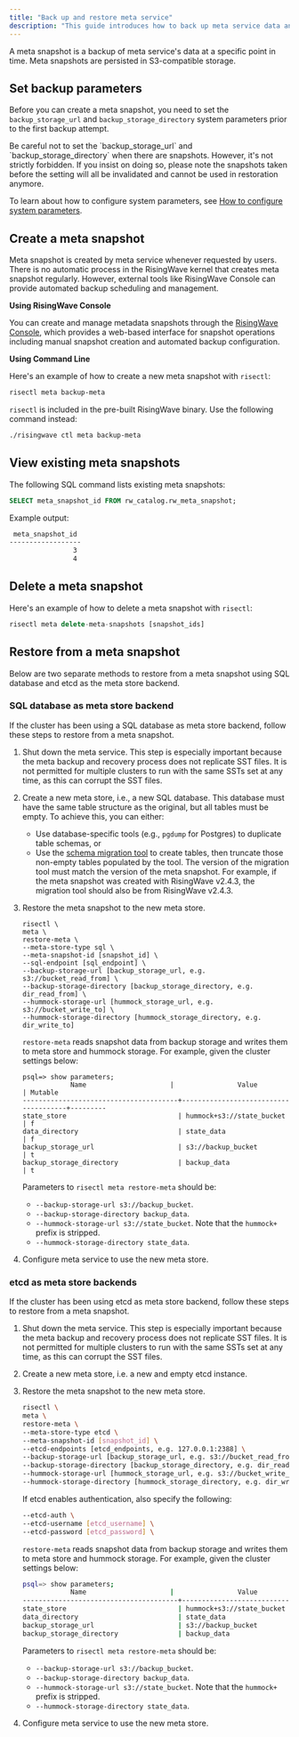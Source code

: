 ```yaml
---
title: "Back up and restore meta service"
description: "This guide introduces how to back up meta service data and restore from a backup."
---
```


A meta snapshot is a backup of meta service's data at a specific point in time. Meta snapshots are persisted in S3-compatible storage.

## Set backup parameters

Before you can create a meta snapshot, you need to set the `backup_storage_url` and `backup_storage_directory` system parameters prior to the first backup attempt.

<Warning>
Be careful not to set the `backup_storage_url` and `backup_storage_directory` when there are snapshots. However, it's not strictly forbidden. If you insist on doing so, please note the snapshots taken before the setting will all be invalidated and cannot be used in restoration anymore.
</Warning>

To learn about how to configure system parameters, see [How to configure system parameters](/operate/view-configure-system-parameters#how-to-configure-system-parameters).

## Create a meta snapshot

Meta snapshot is created by meta service whenever requested by users. There is no automatic process in the RisingWave kernel that creates meta snapshot regularly. However, external tools like RisingWave Console can provide automated backup scheduling and management.

**Using RisingWave Console**

You can create and manage metadata snapshots through the [RisingWave Console](/risingwave-console/manage-monitor-clusters#managing-metadata-snapshots), which provides a web-based interface for snapshot operations including manual snapshot creation and automated backup configuration.

**Using Command Line**

Here's an example of how to create a new meta snapshot with `risectl`:

```bash
risectl meta backup-meta
```

`risectl` is included in the pre-built RisingWave binary. Use the following command instead:

```bash
./risingwave ctl meta backup-meta
```

## View existing meta snapshots

The following SQL command lists existing meta snapshots:

```sql
SELECT meta_snapshot_id FROM rw_catalog.rw_meta_snapshot;
```

Example output:

```bash
 meta_snapshot_id
------------------
                3
                4
```

## Delete a meta snapshot

Here's an example of how to delete a meta snapshot with `risectl`:

```sql
risectl meta delete-meta-snapshots [snapshot_ids]
```

## Restore from a meta snapshot

Below are two separate methods to restore from a meta snapshot using SQL database and etcd as the meta store backend.

### SQL database as meta store backend

If the cluster has been using a SQL database as meta store backend, follow these steps to restore from a meta snapshot.

1. Shut down the meta service.
   <Note>
   This step is especially important because the meta backup and recovery process does not replicate SST files. It is not permitted for multiple clusters to run with the same SSTs set at any time, as this can corrupt the SST files.
   </Note>
2. Create a new meta store, i.e., a new SQL database. This database must have the same table structure as the original, but all tables must be empty. To achieve this, you can either: 
   * Use database-specific tools (e.g., `pgdump` for Postgres) to duplicate table schemas, or
   * Use the [schema migration tool](https://github.com/risingwavelabs/risingwave/tree/main/src/meta/model/migration) to create tables, then truncate those non-empty tables populated by the tool. The version of the migration tool must match the version of the meta snapshot. For example, if the meta snapshot was created with RisingWave v2.4.3, the migration tool should also be from RisingWave v2.4.3.

3. Restore the meta snapshot to the new meta store.
   ```
   risectl \
   meta \
   restore-meta \
   --meta-store-type sql \
   --meta-snapshot-id [snapshot_id] \
   --sql-endpoint [sql_endpoint] \
   --backup-storage-url [backup_storage_url, e.g. s3://bucket_read_from] \
   --backup-storage-directory [backup_storage_directory, e.g. dir_read_from] \
   --hummock-storage-url [hummock_storage_url, e.g. s3://bucket_write_to] \
   --hummock-storage-directory [hummock_storage_directory, e.g. dir_write_to]
   ```
   `restore-meta` reads snapshot data from backup storage and writes them to meta store and hummock storage.
   For example, given the cluster settings below:
   ```
   psql=> show parameters;
               Name                     |                Value                 | Mutable
   ---------------------------------------+--------------------------------------+---------
   state_store                            | hummock+s3://state_bucket            | f
   data_directory                         | state_data                           | f
   backup_storage_url                     | s3://backup_bucket                   | t
   backup_storage_directory               | backup_data                          | t
   ```
   Parameters to `risectl meta restore-meta` should be:
      * `--backup-storage-url s3://backup_bucket`.
      * `--backup-storage-directory backup_data`.
      * `--hummock-storage-url s3://state_bucket`. Note that the `hummock+` prefix is stripped.
      * `--hummock-storage-directory state_data`.
4. Configure meta service to use the new meta store.

### etcd as meta store backends

If the cluster has been using etcd as meta store backend, follow these steps to restore from a meta snapshot.

1. Shut down the meta service.
   <Note>
   This step is especially important because the meta backup and recovery process does not replicate SST files. It is not permitted for multiple clusters to run with the same SSTs set at any time, as this can corrupt the SST files.
   </Note>
2. Create a new meta store, i.e. a new and empty etcd instance.
3. Restore the meta snapshot to the new meta store.

   ```bash
   risectl \
   meta \
   restore-meta \
   --meta-store-type etcd \
   --meta-snapshot-id [snapshot_id] \
   --etcd-endpoints [etcd_endpoints, e.g. 127.0.0.1:2388] \
   --backup-storage-url [backup_storage_url, e.g. s3://bucket_read_from] \
   --backup-storage-directory [backup_storage_directory, e.g. dir_read_from] \
   --hummock-storage-url [hummock_storage_url, e.g. s3://bucket_write_to] \
   --hummock-storage-directory [hummock_storage_directory, e.g. dir_write_to]
   ```
   If etcd enables authentication, also specify the following:
   ```bash
   --etcd-auth \
   --etcd-username [etcd_username] \
   --etcd-password [etcd_password] \
   ```
   `restore-meta` reads snapshot data from backup storage and writes them to meta store and hummock storage.
   For example, given the cluster settings below:
   ```bash
   psql=> show parameters;
               Name                     |                Value                 | Mutable
   ---------------------------------------+--------------------------------------+---------
   state_store                            | hummock+s3://state_bucket            | f
   data_directory                         | state_data                           | f
   backup_storage_url                     | s3://backup_bucket                   | t
   backup_storage_directory               | backup_data                          | t
   ```
   Parameters to `risectl meta restore-meta` should be:
      * `--backup-storage-url s3://backup_bucket`.
      * `--backup-storage-directory backup_data`.
      * `--hummock-storage-url s3://state_bucket`. Note that the `hummock+` prefix is stripped.
      * `--hummock-storage-directory state_data`.
4. Configure meta service to use the new meta store.
